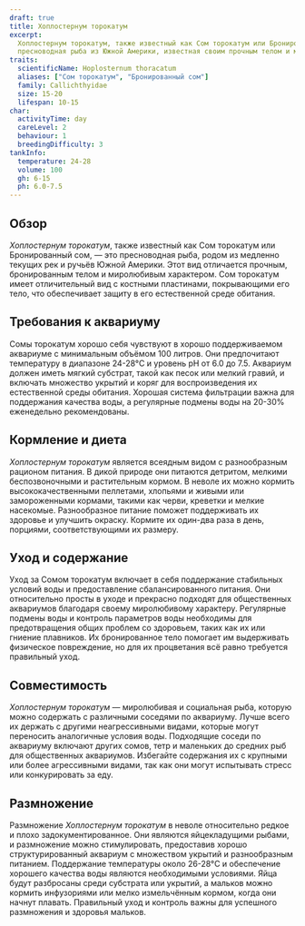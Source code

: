 ```yaml
---
draft: true
title: Хоплостернум торокатум
excerpt:
  Хоплостернум торокатум, также известный как Сом торокатум или Бронированный сом, — это выносливая и адаптируемая
  пресноводная рыба из Южной Америки, известная своим прочным телом и миролюбивым характером.
traits:
  scientificName: Hoplosternum thoracatum
  aliases: ["Сом торокатум", "Бронированный сом"]
  family: Callichthyidae
  size: 15-20
  lifespan: 10-15
char:
  activityTime: day
  careLevel: 2
  behaviour: 1
  breedingDifficulty: 3
tankInfo:
  temperature: 24-28
  volume: 100
  gh: 6-15
  ph: 6.0-7.5
---
```


## Обзор

_Хоплостернум торокатум_, также известный как Сом торокатум или Бронированный сом, — это пресноводная рыба, родом из
медленно текущих рек и ручьёв Южной Америки. Этот вид отличается прочным, бронированным телом и миролюбивым характером.
Сом торокатум имеет отличительный вид с костными пластинами, покрывающими его тело, что обеспечивает защиту в его
естественной среде обитания.

## Требования к аквариуму

Сомы торокатум хорошо себя чувствуют в хорошо поддерживаемом аквариуме с минимальным объёмом 100 литров. Они
предпочитают температуру в диапазоне 24-28°C и уровень pH от 6.0 до 7.5. Аквариум должен иметь мягкий субстрат, такой
как песок или мелкий гравий, и включать множество укрытий и коряг для воспроизведения их естественной среды обитания.
Хорошая система фильтрации важна для поддержания качества воды, а регулярные подмены воды на 20-30% еженедельно
рекомендованы.

## Кормление и диета

_Хоплостернум торокатум_ является всеядным видом с разнообразным рационом питания. В дикой природе они питаются
детритом, мелкими беспозвоночными и растительным кормом. В неволе их можно кормить высококачественными пеллетами,
хлопьями и живыми или замороженными кормами, такими как черви, креветки и мелкие насекомые. Разнообразное питание
поможет поддерживать их здоровье и улучшить окраску. Кормите их один-два раза в день, порциями, соответствующими их
размеру.

## Уход и содержание

Уход за Сомом торокатум включает в себя поддержание стабильных условий воды и предоставление сбалансированного питания.
Они относительно просты в уходе и прекрасно подходят для общественных аквариумов благодаря своему миролюбивому
характеру. Регулярные подмены воды и контроль параметров воды необходимы для предотвращения общих проблем со здоровьем,
таких как их или гниение плавников. Их бронированное тело помогает им выдерживать физическое повреждение, но для их
процветания всё равно требуется правильный уход.

## Совместимость

_Хоплостернум торокатум_ — миролюбивая и социальная рыба, которую можно содержать с различными соседями по аквариуму.
Лучше всего их держать с другими неагрессивными видами, которые могут переносить аналогичные условия воды. Подходящие
соседи по аквариуму включают других сомов, тетр и маленьких до средних рыб для общественных аквариумов. Избегайте
содержания их с крупными или более агрессивными видами, так как они могут испытывать стресс или конкурировать за еду.

## Размножение

Размножение _Хоплостернум торокатум_ в неволе относительно редкое и плохо задокументированное. Они являются
яйцекладущими рыбами, и размножение можно стимулировать, предоставив хорошо структурированный аквариум с множеством
укрытий и разнообразным питанием. Поддержание температуры около 26-28°C и обеспечение хорошего качества воды являются
необходимыми условиями. Яйца будут разбросаны среди субстрата или укрытий, а мальков можно кормить инфузориями или мелко
измельчённым кормом, когда они начнут плавать. Правильный уход и контроль важны для успешного размножения и здоровья
мальков.
